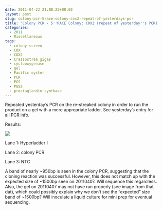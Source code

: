 ```yaml
---
date: 2011-04-22 21:08:23+00:00
layout: post
slug: colony-pcr-5race-colony-cox2-repeat-of-yesterdays-pcr
title: 'Colony PCR - 5''RACE Colony: COX2 (repeat of yesterday''s PCR)'
categories:
  - 2011
  - Miscellaneous
tags:
  - colony screen
  - COX
  - COX2
  - Crassostrea gigas
  - cyclooxygenase
  - gel
  - Pacific oyster
  - PCR
  - PGS
  - PGS2
  - prostaglandin synthase
---
```


Repeated yesterday's PCR on the re-streaked colony in order to run the product on a gel with a more appropriate ladder. See yesterday's entry for all PCR info.

Results:

![](https://eagle.fish.washington.edu/Arabidopsis/20110425-01%20Gel.jpg)

Lane 1: Hyperladder I

Lane 2: colony PCR

Lane 3: NTC

A band of nearly ~950bp is seen in the colony PCR, suggesting that the cloning reaction was successful. However, this does not match up with the expected size of ~1500bp seen on 20110407. Will sequence this regardless. Also, the gel on 20110407 may not have run properly (see image from that dat), which could possibly explain why we don't see the "expected" size band of ~1500bp? Will inoculate a liquid culture for mini prep for eventual sequencing.
